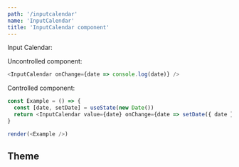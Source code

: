 ```yaml
---
path: '/inputcalendar'
name: 'InputCalendar'
title: 'InputCalendar component'
---
```


Input Calendar:

Uncontrolled component:

```js
<InputCalendar onChange={date => console.log(date)} />
```

Controlled component:

```js
const Example = () => {
  const [date, setDate] = useState(new Date())
  return <InputCalendar value={date} onChange={date => setDate({ date })} />
}

render(<Example />)
```

## Theme

<Theme name="inputCalendar" />

